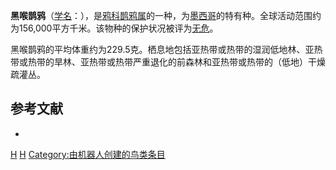 {{noteTA
|G1=unit
}}
{{Speciesbox
| taxon = Calocitta colliei
| binomial_authority = Vigors, 1829
| image = Black-throated Magpie-jay (Calocitta colliei) 1.jpg
| status = LC | status_system = IUCN3.1
}}

'''黑喉鹊鸦'''（[[学名|学名]]：{{lang|la|''Calocitta colliei''}}），是[[鸦科|鸦科]][[鹊鸦属|鹊鸦属]]的一种，为[[墨西哥|墨西哥]]的特有种。全球活动范围约为156,000平方千米。该物种的保护状况被评为[[无危|无危]]。

黑喉鹊鸦的平均体重约为229.5克。栖息地包括亚热带或热带的湿润低地林、亚热带或热带的旱林、亚热带或热带严重退化的前森林和亚热带或热带的（低地）干燥疏灌丛。

== 参考文献 ==
{{commonscat|Calocitta colliei}}
*{{cite web|url=http://www.birdlife.org/datazone/speciesfactsheet.php?id=5719&m=0|title=Calocitta colliei|publisher=[[国际鸟盟|BirdLife.org]]|accessdate=2011-06-27|archive-date=2016-03-04|archive-url=https://web.archive.org/web/20160304141422/http://www.birdlife.org/datazone/speciesfactsheet.php?id=5719&m=0|dead-url=no}}

{{taxonbar}}
[[Category:_1829年描述的鸟类|H]]
[[Category:鹊鸦属|H]]
[[Category:由机器人创建的鸟类条目|Category:由机器人创建的鸟类条目]]